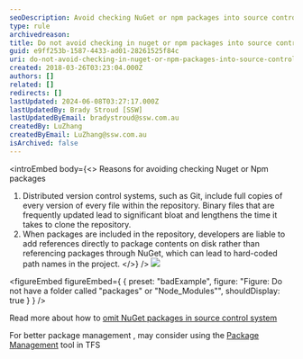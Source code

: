 ```yaml
---
seoDescription: Avoid checking NuGet or npm packages into source control to prevent repository bloat and hardcoded path names.
type: rule
archivedreason:
title: Do not avoid checking in nuget or npm packages into source control?
guid: e9ff253b-1587-4433-ad01-28261525f84c
uri: do-not-avoid-checking-in-nuget-or-npm-packages-into-source-control
created: 2018-03-26T03:23:04.000Z
authors: []
related: []
redirects: []
lastUpdated: 2024-06-08T03:27:17.000Z
lastUpdatedBy: Brady Stroud [SSW]
lastUpdatedByEmail: bradystroud@ssw.com.au
createdBy: LuZhang
createdByEmail: LuZhang@ssw.com.au
isArchived: false
---
```


<introEmbed
  body={<>
Reasons for avoiding checking Nuget or Npm packages

1. Distributed version control systems, such as Git, include full copies of every version of every file within the repository. Binary files that are frequently updated lead to significant bloat and lengthens the time it takes to clone the repository.
2. When packages are included in the repository, developers are liable to add references directly to package contents on disk rather than referencing packages through NuGet, which can lead to hard-coded path names in the project.
  </>}
/>
![](/uploads/rules/do-not-avoid-checking-in-nuget-or-npm-packages-into-source-control/nugetpackages.png)

<figureEmbed figureEmbed={ {
  preset: "badExample",
  figure: "Figure: Do not have a folder called \"packages\" or \"Node_Modules\"",
  shouldDisplay: true
} } />


Read more about how to [omit NuGet packages in source control system](https://docs.microsoft.com/en-us/nuget/consume-packages/packages-and-source-control?WT.mc_id=DOP-MVP-33518)

For better package management , may consider using the [Package Management](https://docs.microsoft.com/en-us/vsts/package/overview?view=tfs-2018&WT.mc_id=DOP-MVP-33518) tool in TFS
